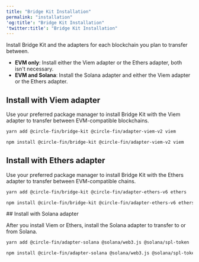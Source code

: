 ```yaml
---
title: "Bridge Kit Installation"
permalink: "installation"
'og:title': "Bridge Kit Installation"
'twitter:title': "Bridge Kit Installation"
---
```



Install Bridge Kit and the adapters for each blockchain you plan to transfer
between.

* **EVM only**: Install either the Viem adapter or the Ethers adapter, both
  isn't necessary.
* **EVM and Solana**: Install the Solana adapter and either the Viem adapter or
  the Ethers adapter.

## Install with Viem adapter

Use your preferred package manager to install Bridge Kit with the Viem adapter
to transfer between EVM-compatible blockchains.

<Tabs>
<Tab title="yarn">

```bash
yarn add @circle-fin/bridge-kit @circle-fin/adapter-viem-v2 viem
```
</Tab>
<Tab title="npm">

```bash
npm install @circle-fin/bridge-kit @circle-fin/adapter-viem-v2 viem
```

</Tab>
</Tabs>

## Install with Ethers adapter

Use your preferred package manager to install Bridge Kit with the Ethers adapter
to transfer between EVM-compatible chains.

<Tabs>
<Tab title="yarn">

```bash
yarn add @circle-fin/bridge-kit @circle-fin/adapter-ethers-v6 ethers
```
</Tab>
<Tab title="npm">


```bash
npm install @circle-fin/bridge-kit @circle-fin/adapter-ethers-v6 ethers
```

</Tab>
</Tabs>
## Install with Solana adapter

After you install Viem or Ethers, install the Solana adapter to transfer to or
from Solana.


<Tabs>
<Tab title="yarn">

```bash
yarn add @circle-fin/adapter-solana @solana/web3.js @solana/spl-token
```
</Tab>
<Tab title="npm">


```bash
npm install @circle-fin/adapter-solana @solana/web3.js @solana/spl-token
```

</Tab>
</Tabs>